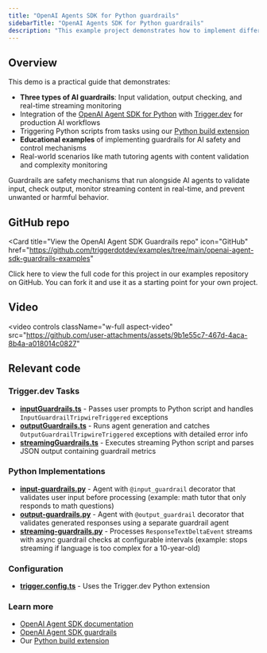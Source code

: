 ```yaml
---
title: "OpenAI Agents SDK for Python guardrails"
sidebarTitle: "OpenAI Agents SDK for Python guardrails"
description: "This example project demonstrates how to implement different types of guardrails using the OpenAI Agent SDK for Python with Trigger.dev."
---
```



## Overview

This demo is a practical guide that demonstrates:

- **Three types of AI guardrails**: Input validation, output checking, and real-time streaming monitoring
- Integration of the [OpenAI Agent SDK for Python](https://openai.github.io/openai-agents-python/) with [Trigger.dev](https://trigger.dev) for production AI workflows
- Triggering Python scripts from tasks using our [Python build extension](/config/extensions/pythonExtension)
- **Educational examples** of implementing guardrails for AI safety and control mechanisms
- Real-world scenarios like math tutoring agents with content validation and complexity monitoring

Guardrails are safety mechanisms that run alongside AI agents to validate input, check output, monitor streaming content in real-time, and prevent unwanted or harmful behavior.

## GitHub repo

<Card
  title="View the OpenAI Agent SDK Guardrails repo"
  icon="GitHub"
  href="https://github.com/triggerdotdev/examples/tree/main/openai-agent-sdk-guardrails-examples"
>
  Click here to view the full code for this project in our examples repository on GitHub. You can
  fork it and use it as a starting point for your own project.
</Card>

## Video

<video
  controls
  className="w-full aspect-video"
  src="https://github.com/user-attachments/assets/9b1e55c7-467d-4aca-8b4a-a018014c0827"
></video>

## Relevant code

### Trigger.dev Tasks

- **[inputGuardrails.ts](https://github.com/triggerdotdev/examples/blob/main/openai-agent-sdk-guardrails-examples/src/trigger/inputGuardrails.ts)** - Passes user prompts to Python script and handles `InputGuardrailTripwireTriggered` exceptions
- **[outputGuardrails.ts](https://github.com/triggerdotdev/examples/blob/main/openai-agent-sdk-guardrails-examples/src/trigger/outputGuardrails.ts)** - Runs agent generation and catches `OutputGuardrailTripwireTriggered` exceptions with detailed error info
- **[streamingGuardrails.ts](https://github.com/triggerdotdev/examples/blob/main/openai-agent-sdk-guardrails-examples/src/trigger/streamingGuardrails.ts)** - Executes streaming Python script and parses JSON output containing guardrail metrics

### Python Implementations

- **[input-guardrails.py](https://github.com/triggerdotdev/examples/blob/main/openai-agent-sdk-guardrails-examples/src/python/input-guardrails.py)** - Agent with `@input_guardrail` decorator that validates user input before processing (example: math tutor that only responds to math questions)
- **[output-guardrails.py](https://github.com/triggerdotdev/examples/blob/main/openai-agent-sdk-guardrails-examples/src/python/output-guardrails.py)** - Agent with `@output_guardrail` decorator that validates generated responses using a separate guardrail agent
- **[streaming-guardrails.py](https://github.com/triggerdotdev/examples/blob/main/openai-agent-sdk-guardrails-examples/src/python/streaming-guardrails.py)** - Processes `ResponseTextDeltaEvent` streams with async guardrail checks at configurable intervals (example: stops streaming if language is too complex for a 10-year-old)

### Configuration

- **[trigger.config.ts](https://github.com/triggerdotdev/examples/blob/main/openai-agent-sdk-guardrails-examples/trigger.config.ts)** - Uses the Trigger.dev Python extension

### Learn more

- [OpenAI Agent SDK documentation](https://openai.github.io/openai-agents-python/)
- [OpenAI Agent SDK guardrails](https://openai.github.io/openai-agents-python/guardrails/)
- Our [Python build extension](/config/extensions/pythonExtension#python)
